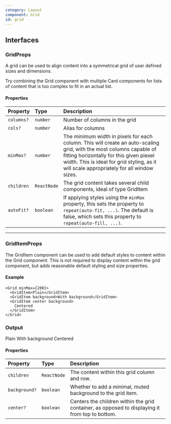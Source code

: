 ```yaml
---
category: Layout
component: Grid
id: grid
---
```


## Interfaces

### GridProps

A grid can be used to align content into a symmetrical grid of user defined sizes and dimensions.

<Hint>
  Try combining the Grid component with multiple Card components for lists of
  content that is too complex to fit in an actual list.
</Hint>

#### Properties

| Property   | Type        | Description                                                                                                                                                                                                                                                 |
| :--------- | :---------- | :---------------------------------------------------------------------------------------------------------------------------------------------------------------------------------------------------------------------------------------------------------- |
| `columns?` | `number`    | Number of columns in the grid                                                                                                                                                                                                                               |
| `cols?`    | `number`    | Alias for columns                                                                                                                                                                                                                                           |
| `minMax?`  | `number`    | The minimum width in pixels for each column. This will create an auto-scaling grid, with the most columns capable of fitting horizontally for this given piexel width. This is ideal for grid styling, as it will scale appropriately for all window sizes. |
| `children` | `ReactNode` | The grid content takes several child components, ideal of type GridItem                                                                                                                                                                                     |
| `autoFit?` | `boolean`   | If applying styles using the `minMax` property, this sets the property to `repeat(auto-fit, ...)`. The default is false, which sets this property to `repeat(auto-fill, ...)`.                                                                              |

---

### GridItemProps

The GridItem component can be used to add default styles to content within the Grid component. This is not required to display content within the grid component, but adds reasonable default styling and size properties.

#### Example

```tsx
<Grid minMax={200}>
  <GridItem>Plain</GridItem>
  <GridItem background>With background</GridItem>
  <GridItem center background>
    Centered
  </GridItem>
</Grid>
```

### Output

<Grid minMax={200}>
  <GridItem>Plain</GridItem>
  <GridItem background>With background</GridItem>
  <GridItem center>Centered</GridItem>
</Grid>

#### Properties

| Property      | Type        | Description                                                                                     |
| :------------ | :---------- | :---------------------------------------------------------------------------------------------- |
| `children`    | `ReactNode` | The content within this grid column and row.                                                    |
| `background?` | `boolean`   | Whether to add a minimal, muted background to the grid item.                                    |
| `center?`     | `boolean`   | Centers the children within the grid container, as opposed to displaying it from top to bottom. |

